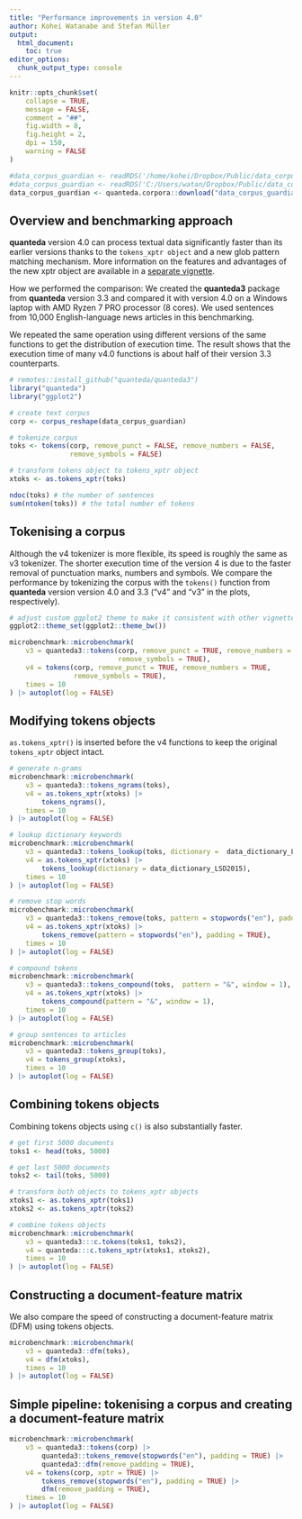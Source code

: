 ```yaml
---
title: "Performance improvements in version 4.0"
author: Kohei Watanabe and Stefan Müller
output:  
  html_document:
    toc: true
editor_options: 
  chunk_output_type: console
---
```


```r
knitr::opts_chunk$set(
    collapse = TRUE,
    message = FALSE,
    comment = "##",
    fig.width = 8, 
    fig.height = 2, 
    dpi = 150,
    warning = FALSE
)
```

```r
#data_corpus_guardian <- readRDS('/home/kohei/Dropbox/Public/data_corpus_guardian2016-10k.rds') 
#data_corpus_guardian <- readRDS('C:/Users/watan/Dropbox/Public/data_corpus_guardian2016-10k.rds')
data_corpus_guardian <- quanteda.corpora::download("data_corpus_guardian")
```

## Overview and benchmarking approach

**quanteda** version 4.0 can process textual data significantly faster than its earlier versions thanks to the `tokens_xptr object` and a new glob pattern matching mechanism. More information on the features and advantages of the new xptr object are available in a [separate vignette](./articles/pkgdown/tokens_xptr.html).

How we performed the comparison: We created the **quanteda3** package from **quanteda** version 3.3 and compared it with version 4.0 on a Windows laptop with AMD Ryzen 7 PRO processor (8 cores). We used sentences from 10,000 English-language news articles in this benchmarking.

We repeated the same operation using different versions of the same functions to get the distribution of execution time. The result shows that the execution time of many v4.0 functions is about half of their version 3.3 counterparts.

```r
# remotes::install_github("quanteda/quanteda3")
library("quanteda")
library("ggplot2")

# create text corpus
corp <- corpus_reshape(data_corpus_guardian)

# tokenize corpus
toks <- tokens(corp, remove_punct = FALSE, remove_numbers = FALSE, 
               remove_symbols = FALSE)

# transform tokens object to tokens_xptr object
xtoks <- as.tokens_xptr(toks)

ndoc(toks) # the number of sentences
sum(ntoken(toks)) # the total number of tokens
```

## Tokenising a corpus

Although the v4 tokenizer is more flexible, its speed is roughly the same as v3 tokenizer. The shorter execution time of the version 4 is due to the faster removal of punctuation marks, numbers and symbols. We compare the performance by tokenizing the corpus with the `tokens()` function from **quanteda** version version 4.0 and 3.3 ("v4" and "v3" in the plots, respectively). 


```r
# adjust custom ggplot2 theme to make it consistent with other vignettes
ggplot2::theme_set(ggplot2::theme_bw())
```

```r
microbenchmark::microbenchmark(
    v3 = quanteda3::tokens(corp, remove_punct = TRUE, remove_numbers = TRUE, 
                           remove_symbols = TRUE),
    v4 = tokens(corp, remove_punct = TRUE, remove_numbers = TRUE, 
                remove_symbols = TRUE),
    times = 10
) |> autoplot(log = FALSE)
```

## Modifying tokens objects

`as.tokens_xptr()` is inserted before the v4 functions to keep the original `tokens_xptr` object intact.

```r
# generate n-grams
microbenchmark::microbenchmark(
    v3 = quanteda3::tokens_ngrams(toks),
    v4 = as.tokens_xptr(xtoks) |> 
        tokens_ngrams(),
    times = 10
) |> autoplot(log = FALSE)

# lookup dictionary keywords
microbenchmark::microbenchmark(
    v3 = quanteda3::tokens_lookup(toks, dictionary =  data_dictionary_LSD2015),
    v4 = as.tokens_xptr(xtoks) |> 
        tokens_lookup(dictionary = data_dictionary_LSD2015),
    times = 10
) |> autoplot(log = FALSE)

# remove stop words
microbenchmark::microbenchmark(
    v3 = quanteda3::tokens_remove(toks, pattern = stopwords("en"), padding = TRUE),
    v4 = as.tokens_xptr(xtoks) |> 
        tokens_remove(pattern = stopwords("en"), padding = TRUE),
    times = 10
) |> autoplot(log = FALSE)

# compound tokens
microbenchmark::microbenchmark(
    v3 = quanteda3::tokens_compound(toks,  pattern = "&", window = 1),
    v4 = as.tokens_xptr(xtoks) |> 
        tokens_compound(pattern = "&", window = 1),
    times = 10
) |> autoplot(log = FALSE)

# group sentences to articles
microbenchmark::microbenchmark(
    v3 = quanteda3::tokens_group(toks),
    v4 = tokens_group(xtoks),
    times = 10
) |> autoplot(log = FALSE)
```

## Combining tokens objects

Combining tokens objects using `c()` is also substantially faster.

```r
# get first 5000 documents
toks1 <- head(toks, 5000)

# get last 5000 documents
toks2 <- tail(toks, 5000)

# transform both objects to tokens_xptr objects
xtoks1 <- as.tokens_xptr(toks1)
xtoks2 <- as.tokens_xptr(toks2)

# combine tokens objects
microbenchmark::microbenchmark(
    v3 = quanteda3:::c.tokens(toks1, toks2),
    v4 = quanteda:::c.tokens_xptr(xtoks1, xtoks2),
    times = 10
) |> autoplot(log = FALSE)
```

## Constructing a document-feature matrix

We also compare the speed of constructing a document-feature matrix (DFM) using tokens objects.

```r
microbenchmark::microbenchmark(
    v3 = quanteda3::dfm(toks),
    v4 = dfm(xtoks),
    times = 10
) |> autoplot(log = FALSE)
```

## Simple pipeline: tokenising a corpus and creating a document-feature matrix

```r
microbenchmark::microbenchmark(
    v3 = quanteda3::tokens(corp) |> 
        quanteda3::tokens_remove(stopwords("en"), padding = TRUE) |> 
        quanteda3::dfm(remove_padding = TRUE),
    v4 = tokens(corp, xptr = TRUE) |> 
        tokens_remove(stopwords("en"), padding = TRUE) |> 
        dfm(remove_padding = TRUE),
    times = 10
) |> autoplot(log = FALSE)
```

